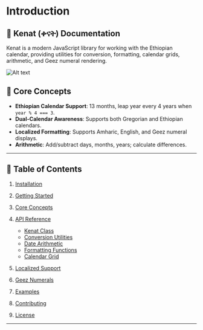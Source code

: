 # Introduction

## 📘 Kenat (ቀናት) Documentation

Kenat is a modern JavaScript library for working with the Ethiopian calendar, providing utilities for conversion, formatting, calendar grids, arithmetic, and Geez numeral rendering.

![Alt text](/kenatbanner.png)

## 🧠 Core Concepts

* **Ethiopian Calendar Support**: 13 months, leap year every 4 years when `year % 4 === 3`.
* **Dual-Calendar Awareness**: Supports both Gregorian and Ethiopian calendars.
* **Localized Formatting**: Supports Amharic, English, and Geez numeral displays.
* **Arithmetic**: Add/subtract days, months, years; calculate differences.

---

## 🧭 Table of Contents

1. [Installation](doc/installation)
2. [Getting Started](doc/getting-started)
3. [Core Concepts](doc/core-concepts)
4. [API Reference](doc/api-reference)

   * [Kenat Class](doc/kenat-class)
   * [Conversion Utilities](doc/conversion-utilities)
   * [Date Arithmetic](doc/date-arithmetic)
   * [Formatting Functions](doc/formatting-functions)
   * [Calendar Grid](doc/calendar-grid)
5. [Localized Support](doc/localized-support)
6. [Geez Numerals](doc/geez-numerals)
7. [Examples](doc/examples)
8. [Contributing](doc/contributing)
9. [License](doc/license)

---